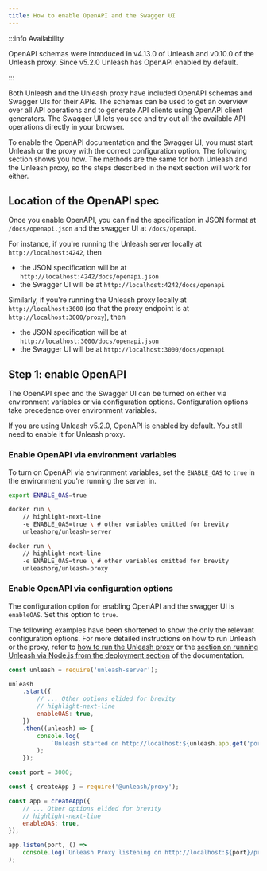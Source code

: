 ```yaml
---
title: How to enable OpenAPI and the Swagger UI
---
```




:::info Availability

OpenAPI schemas were introduced in v4.13.0 of Unleash and v0.10.0 of the Unleash proxy.
Since v5.2.0 Unleash has OpenAPI enabled by default.

:::

Both Unleash and the Unleash proxy have included OpenAPI schemas and Swagger UIs for their APIs. The schemas can be used to get an overview over all API operations and to generate API clients using OpenAPI client generators. The Swagger UI lets you see and try out all the available API operations directly in your browser.

To enable the OpenAPI documentation and the Swagger UI, you must start Unleash or the proxy with the correct configuration option. The following section shows you how. The methods are the same for both Unleash and the Unleash proxy, so the steps described in the next section will work for either.

## Location of the OpenAPI spec

Once you enable OpenAPI, you can find the specification in JSON format at `/docs/openapi.json` and the swagger UI at `/docs/openapi`.

For instance, if you're running the Unleash server locally at `http://localhost:4242`, then

-   the JSON specification will be at `http://localhost:4242/docs/openapi.json`
-   the Swagger UI will be at `http://localhost:4242/docs/openapi`

Similarly, if you're running the Unleash proxy locally at `http://localhost:3000` (so that the proxy endpoint is at `http://localhost:3000/proxy`), then

-   the JSON specification will be at `http://localhost:3000/docs/openapi.json`
-   the Swagger UI will be at `http://localhost:3000/docs/openapi`

## Step 1: enable OpenAPI

The OpenAPI spec and the Swagger UI can be turned on either via environment variables or via configuration options. Configuration options take precedence over environment variables.

If you are using Unleash v5.2.0, OpenAPI is enabled by default. You still need to enable it for Unleash proxy.

### Enable OpenAPI via environment variables

To turn on OpenAPI via environment variables, set the `ENABLE_OAS` to `true` in the environment you're running the server in.

<Tabs groupId="openapi-env-configuration">

<TabItem value="bash" label="Environment variable (bash)" default>

```bash title="Enable OpenAPI via an environment variable"
export ENABLE_OAS=true
```

</TabItem>

<TabItem value="docker-unleash" label="Docker (Unleash)">

```bash title="Enable OpenAPI for Unleash via Docker"
docker run \
    // highlight-next-line
    -e ENABLE_OAS=true \ # other variables omitted for brevity
    unleashorg/unleash-server
```

</TabItem>

<TabItem value="docker-proxy" label="Docker (Unleash proxy)">

```bash title="Enable OpenAPI for the Unleash proxy via Docker"
docker run \
    // highlight-next-line
    -e ENABLE_OAS=true \ # other variables omitted for brevity
    unleashorg/unleash-proxy
```

</TabItem>

</Tabs>

### Enable OpenAPI via configuration options

The configuration option for enabling OpenAPI and the swagger UI is `enableOAS`. Set this option to `true`.

The following examples have been shortened to show the only the relevant configuration options. For more detailed instructions on how to run Unleash or the proxy, refer to [how to run the Unleash proxy](how-to-run-the-unleash-proxy.mdx) or the [section on running Unleash via Node.js from the deployment section](/using-unleash/deploy/getting-started.md#option-three---from-nodejs) of the documentation.

<Tabs groupId="openapi-configuration">

<TabItem value="unleash" label="Unleash">

```js title="Enable OpenAPI for Unleash via configuration option"
const unleash = require('unleash-server');

unleash
    .start({
        // ... Other options elided for brevity
        // highlight-next-line
        enableOAS: true,
    })
    .then((unleash) => {
        console.log(
            `Unleash started on http://localhost:${unleash.app.get('port')}`,
        );
    });
```

</TabItem>

<TabItem value="proxy" label="Unleash proxy">

```js title="Enable OpenAPI for the Unleash proxy via configuration"
const port = 3000;

const { createApp } = require('@unleash/proxy');

const app = createApp({
    // ... Other options elided for brevity
    // highlight-next-line
    enableOAS: true,
});

app.listen(port, () =>
    console.log(`Unleash Proxy listening on http://localhost:${port}/proxy`),
);
```

</TabItem>

</Tabs>

